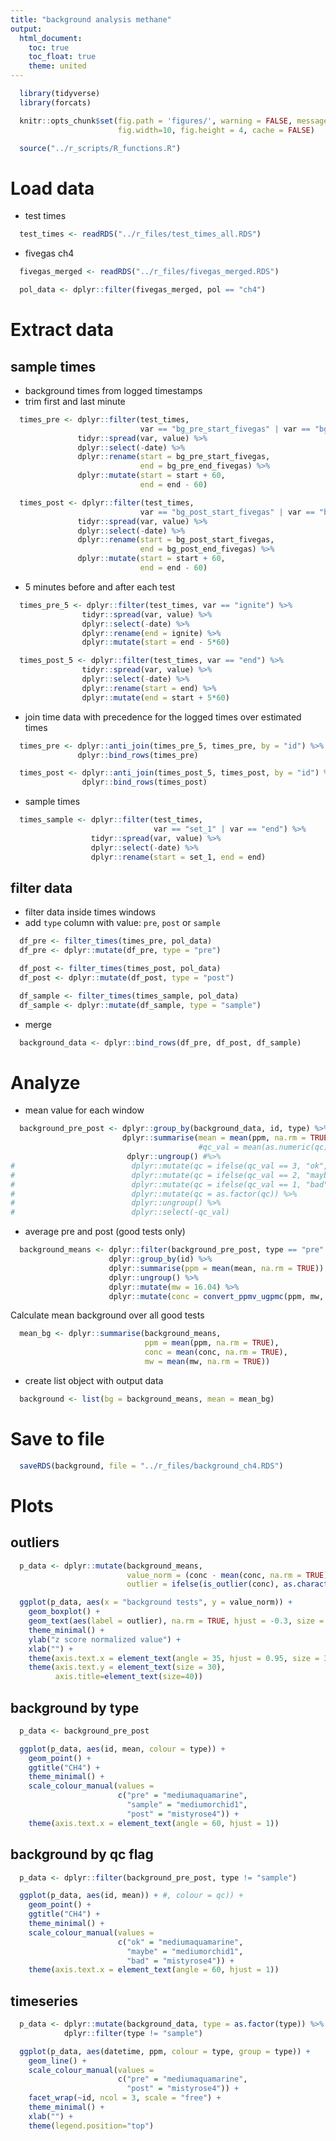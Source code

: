 ```yaml
---
title: "background analysis methane"
output:
  html_document:
    toc: true
    toc_float: true
    theme: united
---
```


```r
  library(tidyverse)
  library(forcats)
```

```r
  knitr::opts_chunk$set(fig.path = 'figures/', warning = FALSE, message = FALSE,
                        fig.width=10, fig.height = 4, cache = FALSE)
```

```r
  source("../r_scripts/R_functions.R")
```

# Load data

* test times

```r
  test_times <- readRDS("../r_files/test_times_all.RDS")
```

* fivegas ch4

```r
  fivegas_merged <- readRDS("../r_files/fivegas_merged.RDS")

  pol_data <- dplyr::filter(fivegas_merged, pol == "ch4")
```

# Extract data

## sample times

* background times from logged timestamps
* trim first and last minute

```r
  times_pre <- dplyr::filter(test_times,
                             var == "bg_pre_start_fivegas" | var == "bg_pre_end_fivegas") %>%
               tidyr::spread(var, value) %>%
               dplyr::select(-date) %>%
               dplyr::rename(start = bg_pre_start_fivegas,
                             end = bg_pre_end_fivegas) %>%
               dplyr::mutate(start = start + 60,
                             end = end - 60)

  times_post <- dplyr::filter(test_times,
                             var == "bg_post_start_fivegas" | var == "bg_post_end_fivegas") %>%
               tidyr::spread(var, value) %>%
               dplyr::select(-date) %>%
               dplyr::rename(start = bg_post_start_fivegas,
                             end = bg_post_end_fivegas) %>%
               dplyr::mutate(start = start + 60,
                             end = end - 60)

```

* 5 minutes before and after each test

```r
  times_pre_5 <- dplyr::filter(test_times, var == "ignite") %>%
                tidyr::spread(var, value) %>%
                dplyr::select(-date) %>%
                dplyr::rename(end = ignite) %>%
                dplyr::mutate(start = end - 5*60)

  times_post_5 <- dplyr::filter(test_times, var == "end") %>%
                tidyr::spread(var, value) %>%
                dplyr::select(-date) %>%
                dplyr::rename(start = end) %>%
                dplyr::mutate(end = start + 5*60)
```

* join time data with precedence for the logged times over estimated times

```r
  times_pre <- dplyr::anti_join(times_pre_5, times_pre, by = "id") %>%
               dplyr::bind_rows(times_pre)

  times_post <- dplyr::anti_join(times_post_5, times_post, by = "id") %>%
                dplyr::bind_rows(times_post)
```

* sample times

```r
  times_sample <- dplyr::filter(test_times,
                                var == "set_1" | var == "end") %>%
                  tidyr::spread(var, value) %>%
                  dplyr::select(-date) %>%
                  dplyr::rename(start = set_1, end = end)
```

## filter data

* filter data inside times windows
* add `type` column with value: `pre`, `post` or `sample`

```r
  df_pre <- filter_times(times_pre, pol_data)
  df_pre <- dplyr::mutate(df_pre, type = "pre")

  df_post <- filter_times(times_post, pol_data)
  df_post <- dplyr::mutate(df_post, type = "post")

  df_sample <- filter_times(times_sample, pol_data)
  df_sample <- dplyr::mutate(df_sample, type = "sample")
```

* merge

```r
  background_data <- dplyr::bind_rows(df_pre, df_post, df_sample)
```

# Analyze

* mean value for each window

```r
  background_pre_post <- dplyr::group_by(background_data, id, type) %>%
                         dplyr::summarise(mean = mean(ppm, na.rm = TRUE)) %>% #, 
                                          #qc_val = mean(as.numeric(qc))) %>%
                          dplyr::ungroup() #%>%
# 	                       dplyr::mutate(qc = ifelse(qc_val == 3, "ok", NA)) %>%
# 	                       dplyr::mutate(qc = ifelse(qc_val == 2, "maybe", qc)) %>%
# 	                       dplyr::mutate(qc = ifelse(qc_val == 1, "bad", qc)) %>%
# 	                       dplyr::mutate(qc = as.factor(qc)) %>%
# 	                       dplyr::ungroup() %>%
# 	                       dplyr::select(-qc_val)
```

* average pre and post (good tests only)

```r
  background_means <- dplyr::filter(background_pre_post, type == "pre"| type == "post") %>%#, qc == "ok") %>%
                      dplyr::group_by(id) %>%
                      dplyr::summarise(ppm = mean(mean, na.rm = TRUE)) %>%
                      dplyr::ungroup() %>%
                      dplyr::mutate(mw = 16.04) %>%
                      dplyr::mutate(conc = convert_ppmv_ugpmc(ppm, mw, 25, 84))
```

Calculate mean background over all good tests

```r
  mean_bg <- dplyr::summarise(background_means,
                              ppm = mean(ppm, na.rm = TRUE),
                              conc = mean(conc, na.rm = TRUE),
                              mw = mean(mw, na.rm = TRUE))
```

* create list object with output data

```r
  background <- list(bg = background_means, mean = mean_bg)
```

# Save to file

```r
  saveRDS(background, file = "../r_files/background_ch4.RDS")
```

# Plots

## outliers

```r
  p_data <- dplyr::mutate(background_means, 
                          value_norm = (conc - mean(conc, na.rm = TRUE)) / sd(conc, na.rm = TRUE),
                          outlier = ifelse(is_outlier(conc), as.character(id), NA))

  ggplot(p_data, aes(x = "background tests", y = value_norm)) +
    geom_boxplot() +
    geom_text(aes(label = outlier), na.rm = TRUE, hjust = -0.3, size = 8) +
    theme_minimal() +
    ylab("z score normalized value") +
    xlab("") +
    theme(axis.text.x = element_text(angle = 35, hjust = 0.95, size = 30)) +
    theme(axis.text.y = element_text(size = 30),
          axis.title=element_text(size=40))
```

## background by type

```r
  p_data <- background_pre_post

  ggplot(p_data, aes(id, mean, colour = type)) +
    geom_point() +
    ggtitle("CH4") +
    theme_minimal() +
    scale_colour_manual(values = 
                        c("pre" = "mediumaquamarine",
                          "sample" = "mediumorchid1",
                          "post" = "mistyrose4")) +
    theme(axis.text.x = element_text(angle = 60, hjust = 1))
```

## background by qc flag

```r
  p_data <- dplyr::filter(background_pre_post, type != "sample")

  ggplot(p_data, aes(id, mean)) + #, colour = qc)) +
    geom_point() +
    ggtitle("CH4") +
    theme_minimal() +
    scale_colour_manual(values = 
                        c("ok" = "mediumaquamarine",
                          "maybe" = "mediumorchid1",
                          "bad" = "mistyrose4")) +
    theme(axis.text.x = element_text(angle = 60, hjust = 1))
```

## timeseries

```r
  p_data <- dplyr::mutate(background_data, type = as.factor(type)) %>%
            dplyr::filter(type != "sample")

  ggplot(p_data, aes(datetime, ppm, colour = type, group = type)) + 
    geom_line() +
    scale_colour_manual(values = 
                        c("pre" = "mediumaquamarine",
                          "post" = "mistyrose4")) +
    facet_wrap(~id, ncol = 3, scale = "free") +
    theme_minimal() +
    xlab("") +
    theme(legend.position="top")
```

